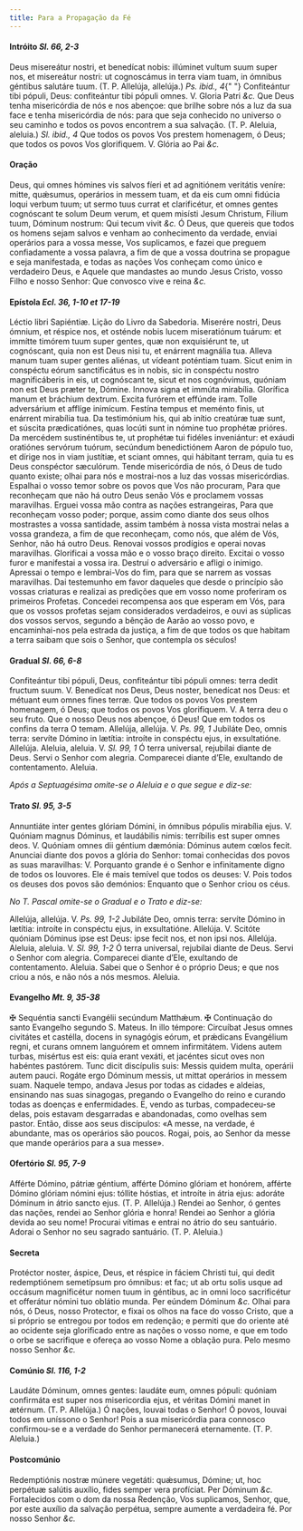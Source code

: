```yaml
---
title: Para a Propagação da Fé
---
```


<h4 class="text-center">
  Intróito <em>Sl. 66, 2-3</em>
</h4>
<div class="grid grid-cols-2 gap-5">
  <span class="text-justify">
    Deus misereátur nostri, et benedícat nobis: illúminet vultum suum super nos,
    et misereátur nostri: ut cognoscámus in terra viam tuam, in ómnibus géntibus
    salutáre tuum. (T. P. Allelúja, allelúja.) <em>Ps. ibid., 4</em>{" "}
    Confiteántur tibi pópuli, Deus: confiteántur tibi pópuli omnes. V. Gloria
    Patri <em>&c.</em>
  </span>
  <span class="text-justify">
    Que Deus tenha misericórdia de nós e nos abençoe: que brilhe sobre nós a luz
    da sua face e tenha misericórdia de nós: para que seja conhecido no universo
    o seu caminho e todos os povos encontrem a sua salvação. (T. P. Aleluia,
    aleluia.) <em>Sl. ibid., 4</em> Que todos os povos Vos prestem homenagem, ó
    Deus; que todos os povos Vos glorifiquem. V. Glória ao Pai <em>&c.</em>
  </span>
</div>

<h4 class="text-center">Oração</h4>
<div class="grid grid-cols-2 gap-5">
  <span class="text-justify">
    Deus, qui omnes hómines vis salvos fíeri et ad agnitiónem veritátis veníre:
    mitte, quǽsumus, operários in messem tuam, et da eis cum omni fidúcia loqui
    verbum tuum; ut sermo tuus currat et clarificétur, et omnes gentes
    cognóscant te solum Deum verum, et quem misísti Jesum Christum, Fílium tuum,
    Dóminum nostrum: Qui tecum vivit <em>&c.</em>
  </span>
  <span class="text-justify">
    Ó Deus, que quereis que todos os homens sejam salvos e venham ao
    conhecimento da verdade, enviai operários para a vossa messe, Vos
    suplicamos, e fazei que preguem confiadamente a vossa palavra, a fim de que
    a vossa doutrina se propague e seja manifestada, e todas as nações Vos
    conheçam como único e verdadeiro Deus, e Aquele que mandastes ao mundo Jesus
    Cristo, vosso Filho e nosso Senhor: Que convosco vive e reina <em>&c.</em>
  </span>
</div>

<h4 class="text-center">
  Epístola <em>Ecl. 36, 1-10 et 17-19</em>
</h4>
<div class="grid grid-cols-2 gap-5">
  <span class="text-justify">Léctio libri Sapiéntiæ.</span>
  <span class="text-justify">Lição do Livro da Sabedoria.</span>
  <span class="text-justify">
    Miserére nostri, Deus ómnium, et réspice nos, et osténde nobis lucem
    miseratiónum tuárum: et immítte timórem tuum super gentes, quæ non
    exquisiérunt te, ut cognóscant, quia non est Deus nisi tu, et enárrent
    magnália tua. Alleva manum tuam super gentes aliénas, ut vídeant poténtiam
    tuam. Sicut enim in conspéctu eórum sanctificátus es in nobis, sic in
    conspéctu nostro magnificáberis in eis, ut cognóscant te, sicut et nos
    cognóvimus, quóniam non est Deus præter te, Dómine. Innova signa et immúta
    mirabília. Glorífica manum et bráchium dextrum. Excita furórem et effúnde
    iram. Tolle adversárium et afflíge inimícum. Festína tempus et meménto
    finis, ut enárrent mirabília tua. Da testimónium his, qui ab inítio creatúræ
    tuæ sunt, et súscita prædicatiónes, quas locúti sunt in nómine tuo prophétæ
    prióres. Da mercédem sustinéntibus te, ut prophétæ tui fidéles inveniántur:
    et exáudi oratiónes servórum tuórum, secúndum benedictiónem Aaron de pópulo
    tuo, et dírige nos in viam justítiæ, et sciant omnes, qui hábitant terram,
    quia tu es Deus conspéctor sæculórum.
  </span>
  <span class="text-justify">
    Tende misericórdia de nós, ó Deus de tudo quanto existe; olhai para nós e
    mostrai-nos a luz das vossas misericórdias. Espalhai o vosso temor sobre os
    povos que Vos não procuram, Para que reconheçam que não há outro Deus senão
    Vós e proclamem vossas maravilhas. Erguei vossa mão contra as nações
    estrangeiras, Para que reconheçam vosso poder; porque, assim como diante dos
    seus olhos mostrastes a vossa santidade, assim também à nossa vista mostrai
    nelas a vossa grandeza, a fim de que reconheçam, como nós, que além de Vós,
    Senhor, não há outro Deus. Renovai vossos prodígios e operai novas
    maravilhas. Glorificai a vossa mão e o vosso braço direito. Excitai o vosso
    furor e manifestai a vossa ira. Destruí o adversário e afligi o inimigo.
    Apressai o tempo e lembrai-Vos do fim, para que se narrem as vossas
    maravilhas. Dai testemunho em favor daqueles que desde o princípio são
    vossas criaturas e realizai as predições que em vosso nome proferiram os
    primeiros Profetas. Concedei recompensa aos que esperam em Vós, para que os
    vossos profetas sejam considerados verdadeiros, e ouvi as súplicas dos
    vossos servos, segundo a bênção de Aarão ao vosso povo, e encaminhai-nos
    pela estrada da justiça, a fim de que todos os que habitam a terra saibam
    que sois o Senhor, que contempla os séculos!
  </span>
</div>

<h4 class="text-center">
  Gradual <em>Sl. 66, 6-8</em>
</h4>
<div class="grid grid-cols-2 gap-5">
  <span class="text-justify">
    Confiteántur tibi pópuli, Deus, confiteántur tibi pópuli omnes: terra dedit
    fructum suum. V. Benedícat nos Deus, Deus noster, benedícat nos Deus: et
    métuant eum omnes fines terræ.
  </span>
  <span class="text-justify">
    Que todos os povos Vos prestem homenagem, ó Deus; que todos os povos Vos
    glorifiquem. V. A terra deu o seu fruto. Que o nosso Deus nos abençoe, ó
    Deus! Que em todos os confins da terra O temam.
  </span>
  <span class="text-justify">
    Allelúja, allelúja. V. <em>Ps. 99, 1</em> Jubiláte Deo, omnis terra: servíte
    Dómino in lætítia: introíte in conspéctu ejus, in exsultatióne. Allelúja.
  </span>
  <span class="text-justify">
    Aleluia, aleluia. V. <em>Sl. 99, 1</em> Ó terra universal, rejubilai diante
    de Deus. Servi o Senhor com alegria. Comparecei diante d’Ele, exultando de
    contentamento. Aleluia.
  </span>
</div>

<em>Após a Septuagésima omite-se o Aleluia e o que segue e diz-se:</em>

<h4 class="text-center">
  Trato <em>Sl. 95, 3-5</em>
</h4>
<div class="grid grid-cols-2 gap-5">
  <span class="text-justify">
    Annuntiáte inter gentes glóriam Dómini, in ómnibus pópulis mirabília ejus.
    V. Quóniam magnus Dóminus, et laudábilis nimis: terríbilis est super omnes
    deos. V. Quóniam omnes dii géntium dæmónia: Dóminus autem cœlos fecit.
  </span>
  <span class="text-justify">
    Anunciai diante dos povos a glória do Senhor: tomai conhecidas dos povos as
    suas maravilhas: V. Porquanto grande é o Senhor e infinitamente digno de
    todos os louvores. Ele é mais temível que todos os deuses: V. Pois todos os
    deuses dos povos são demónios: Enquanto que o Senhor criou os céus.
  </span>
</div>

<em>No T. Pascal omite-se o Gradual e o Trato e diz-se:</em>

<div class="grid grid-cols-2 gap-5">
  <span class="text-justify">
    Allelúja, allelúja. V. <em>Ps. 99, 1-2</em> Jubiláte Deo, omnis terra:
    servíte Dómino in lætítia: introíte in conspéctu ejus, in exsultatióne.
    Allelúja. V. Scitóte quóniam Dóminus ipse est Deus: ipse fecit nos, et non
    ipsi nos. Allelúja.
  </span>
  <span class="text-justify">
    Aleluia, aleluia. V. <em>Sl. 99, 1-2</em> Ó terra universal, rejubilai
    diante de Deus. Servi o Senhor com alegria. Comparecei diante d’Ele,
    exultando de contentamento. Aleluia. Sabei que o Senhor é o próprio Deus; e
    que nos criou a nós, e não nós a nós mesmos. Aleluia.
  </span>
</div>

<h4 class="text-center">
  Evangelho <em>Mt. 9, 35-38</em>
</h4>
<div class="grid grid-cols-2 gap-5">
  <span class="text-justify">
    <span class="text-red-500">&#10016;</span> Sequéntia sancti Evangélii
    secúndum Matthǽum.
  </span>
  <span class="text-justify">
    <span class="text-red-500">&#10016;</span> Continuação do santo Evangelho
    segundo S. Mateus.
  </span>
  <span class="text-justify">
    In illo témpore: Circuíbat Jesus omnes civitátes et castélla, docens in
    synagógis eórum, et prǽdicans Evangélium regni, et curans omnem languórem et
    omnem infirmitátem. Videns autem turbas, misértus est eis: quia erant
    vexáti, et jacéntes sicut oves non habéntes pastórem. Tunc dicit discípulis
    suis: Messis quidem multa, operárii autem pauci. Rogáte ergo Dóminum messis,
    ut mittat operários in messem suam.
  </span>
  <span class="text-justify">
    Naquele tempo, andava Jesus por todas as cidades e aldeias, ensinando nas
    suas sinagogas, pregando o Evangelho do reino e curando todas as doenças e
    enfermidades. E, vendo as turbas, compadeceu-se delas, pois estavam
    desgarradas e abandonadas, como ovelhas sem pastor. Então, disse aos seus
    discípulos: «A messe, na verdade, é abundante, mas os operários são poucos.
    Rogai, pois, ao Senhor da messe que mande operários para a sua messe».
  </span>
</div>

<h4 class="text-center">
  Ofertório <em>Sl. 95, 7-9</em>
</h4>
<div class="grid grid-cols-2 gap-5">
  <span class="text-justify">
    Afférte Dómino, pátriæ géntium, afférte Dómino glóriam et honórem, afférte
    Dómino glóriam nómini ejus: tóllite hóstias, et introíte in átria ejus:
    adoráte Dóminum in átrio sancto ejus. (T. P. Allelúja.)
  </span>
  <span class="text-justify">
    Rendei ao Senhor, ó gentes das nações, rendei ao Senhor glória e honra!
    Rendei ao Senhor a glória devida ao seu nome! Procurai vítimas e entrai no
    átrio do seu santuário. Adorai o Senhor no seu sagrado santuário. (T. P.
    Aleluia.)
  </span>
</div>

<h4 class="text-center">Secreta</h4>
<div class="grid grid-cols-2 gap-5">
  <span class="text-justify">
    Protéctor noster, áspice, Deus, et réspice in fáciem Christi tui, qui dedit
    redemptiónem semetípsum pro ómnibus: et fac; ut ab ortu solis usque ad
    occásum magnificétur nomen tuum in géntibus, ac in omni loco sacrificétur et
    offerátur nómini tuo oblátio munda. Per eúndem Dóminum <em>&c.</em>
  </span>
  <span class="text-justify">
    Olhai para nós, ó Deus, nosso Protector, e fixai os olhos na face do vosso
    Cristo, que a si próprio se entregou por todos em redenção; e permiti que do
    oriente até ao ocidente seja glorificado entre as nações o vosso nome, e que
    em todo o orbe se sacrifique e ofereça ao vosso Nome a oblação pura. Pelo
    mesmo nosso Senhor <em>&c.</em>
  </span>
</div>

<h4 class="text-center">
  Comúnio <em>Sl. 116, 1-2</em>
</h4>
<div class="grid grid-cols-2 gap-5">
  <span class="text-justify">
    Laudáte Dóminum, omnes gentes: laudáte eum, omnes pópuli: quóniam confirmáta
    est super nos misericordia ejus, et véritas Dómini manet in ætérnum. (T. P.
    Allelúja.)
  </span>
  <span class="text-justify">
    Ó nações, louvai todas o Senhor! Ó povos, louvai todos em uníssono o Senhor!
    Pois a sua misericórdia para connosco confirmou-se e a verdade do Senhor
    permanecerá eternamente. (T. P. Aleluia.)
  </span>
</div>

<h4 class="text-center">Postcomúnio</h4>
<div class="grid grid-cols-2 gap-5">
  <span class="text-justify">
    Redemptiónis nostræ múnere vegetáti: quǽsumus, Dómine; ut, hoc perpétuæ
    salútis auxílio, fides semper vera profíciat. Per Dóminum <em>&c.</em>
  </span>
  <span class="text-justify">
    Fortalecidos com o dom da nossa Redenção, Vos suplicamos, Senhor, que, por
    este auxílio da salvação perpétua, sempre aumente a verdadeira fé. Por nosso
    Senhor <em>&c.</em>
  </span>
</div>
